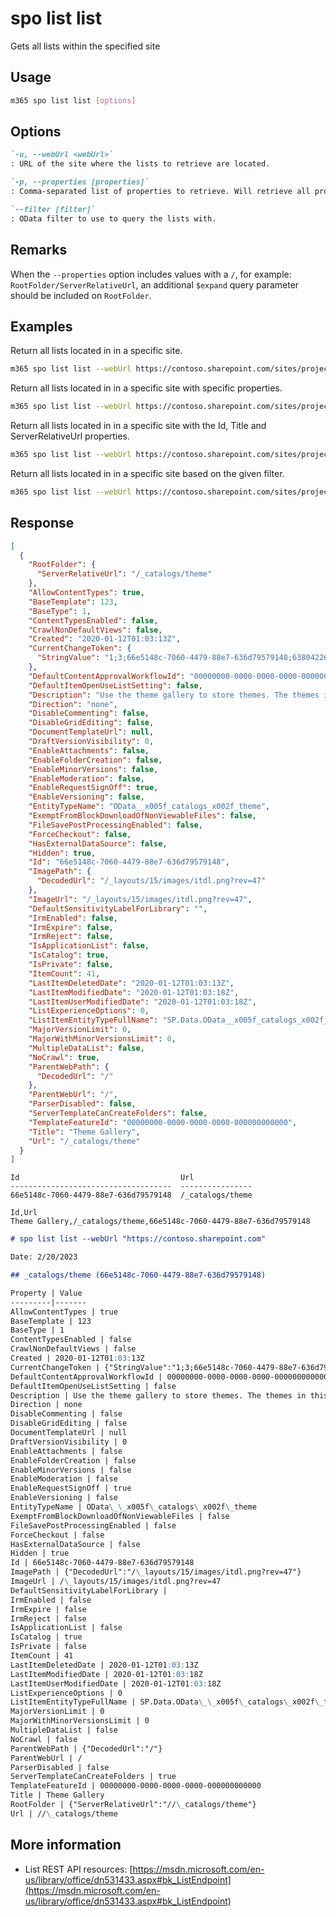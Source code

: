 
# spo list list

Gets all lists within the specified site

## Usage

```sh
m365 spo list list [options]
```

## Options

```md definition-list
`-u, --webUrl <webUrl>`
: URL of the site where the lists to retrieve are located.

`-p, --properties [properties]`
: Comma-separated list of properties to retrieve. Will retrieve all properties if not specified.

`--filter [filter]`
: OData filter to use to query the lists with.
```

<Global />

## Remarks

When the `--properties` option includes values with a `/`, for example: `RootFolder/ServerRelativeUrl`, an additional `$expand` query parameter should be included on `RootFolder`.

## Examples

Return all lists located in in a specific site.

```sh
m365 spo list list --webUrl https://contoso.sharepoint.com/sites/project-x
```

Return all lists located in in a specific site with specific properties.

```sh
m365 spo list list --webUrl https://contoso.sharepoint.com/sites/project-x --properties "BaseTemplate,ParentWebUrl"
```

Return all lists located in in a specific site with the Id, Title and ServerRelativeUrl properties.

```sh
m365 spo list list --webUrl https://contoso.sharepoint.com/sites/project-x --properties "Id,Title,RootFolder/ServerRelativeUrl"
```

Return all lists located in in a specific site based on the given filter.

```sh
m365 spo list list --webUrl https://contoso.sharepoint.com/sites/project-x --filter "BaseTemplate eq 100"
```

## Response

<Tabs>
  <TabItem value="JSON">

  ```json
  [
    {
      "RootFolder": {
        "ServerRelativeUrl": "/_catalogs/theme"
      },
      "AllowContentTypes": true,
      "BaseTemplate": 123,
      "BaseType": 1,
      "ContentTypesEnabled": false,
      "CrawlNonDefaultViews": false,
      "Created": "2020-01-12T01:03:13Z",
      "CurrentChangeToken": {
        "StringValue": "1;3;66e5148c-7060-4479-88e7-636d79579148;638042267256930000;564174226"
      },
      "DefaultContentApprovalWorkflowId": "00000000-0000-0000-0000-000000000000",
      "DefaultItemOpenUseListSetting": false,
      "Description": "Use the theme gallery to store themes. The themes in this gallery can be used by this site or any of its subsites.",
      "Direction": "none",
      "DisableCommenting": false,
      "DisableGridEditing": false,
      "DocumentTemplateUrl": null,
      "DraftVersionVisibility": 0,
      "EnableAttachments": false,
      "EnableFolderCreation": false,
      "EnableMinorVersions": false,
      "EnableModeration": false,
      "EnableRequestSignOff": true,
      "EnableVersioning": false,
      "EntityTypeName": "OData__x005f_catalogs_x002f_theme",
      "ExemptFromBlockDownloadOfNonViewableFiles": false,
      "FileSavePostProcessingEnabled": false,
      "ForceCheckout": false,
      "HasExternalDataSource": false,
      "Hidden": true,
      "Id": "66e5148c-7060-4479-88e7-636d79579148",
      "ImagePath": {
        "DecodedUrl": "/_layouts/15/images/itdl.png?rev=47"
      },
      "ImageUrl": "/_layouts/15/images/itdl.png?rev=47",
      "DefaultSensitivityLabelForLibrary": "",
      "IrmEnabled": false,
      "IrmExpire": false,
      "IrmReject": false,
      "IsApplicationList": false,
      "IsCatalog": true,
      "IsPrivate": false,
      "ItemCount": 41,
      "LastItemDeletedDate": "2020-01-12T01:03:13Z",
      "LastItemModifiedDate": "2020-01-12T01:03:18Z",
      "LastItemUserModifiedDate": "2020-01-12T01:03:18Z",
      "ListExperienceOptions": 0,
      "ListItemEntityTypeFullName": "SP.Data.OData__x005f_catalogs_x002f_themeItem",
      "MajorVersionLimit": 0,
      "MajorWithMinorVersionsLimit": 0,
      "MultipleDataList": false,
      "NoCrawl": true,
      "ParentWebPath": {
        "DecodedUrl": "/"
      },
      "ParentWebUrl": "/",
      "ParserDisabled": false,
      "ServerTemplateCanCreateFolders": false,
      "TemplateFeatureId": "00000000-0000-0000-0000-000000000000",
      "Title": "Theme Gallery",
      "Url": "/_catalogs/theme"
    }
  ]
  ```

  </TabItem>
  <TabItem value="Text">

  ```text
  Id                                    Url
  ------------------------------------  ----------------
  66e5148c-7060-4479-88e7-636d79579148  /_catalogs/theme
  ```

  </TabItem>
  <TabItem value="CSV">

  ```csv
  Id,Url
  Theme Gallery,/_catalogs/theme,66e5148c-7060-4479-88e7-636d79579148
  ```

  </TabItem>
  <TabItem value="Markdown">

  ```md
  # spo list list --webUrl "https://contoso.sharepoint.com"

  Date: 2/20/2023

  ## _catalogs/theme (66e5148c-7060-4479-88e7-636d79579148)

  Property | Value
  ---------|-------
  AllowContentTypes | true
  BaseTemplate | 123
  BaseType | 1
  ContentTypesEnabled | false
  CrawlNonDefaultViews | false
  Created | 2020-01-12T01:03:13Z
  CurrentChangeToken | {"StringValue":"1;3;66e5148c-7060-4479-88e7-636d79579148;638042267256930000;564174226"}
  DefaultContentApprovalWorkflowId | 00000000-0000-0000-0000-000000000000
  DefaultItemOpenUseListSetting | false
  Description | Use the theme gallery to store themes. The themes in this gallery can be used by this site or any of its subsites.
  Direction | none
  DisableCommenting | false
  DisableGridEditing | false
  DocumentTemplateUrl | null
  DraftVersionVisibility | 0
  EnableAttachments | false
  EnableFolderCreation | false
  EnableMinorVersions | false
  EnableModeration | false
  EnableRequestSignOff | true
  EnableVersioning | false
  EntityTypeName | OData\_\_x005f\_catalogs\_x002f\_theme
  ExemptFromBlockDownloadOfNonViewableFiles | false
  FileSavePostProcessingEnabled | false
  ForceCheckout | false
  HasExternalDataSource | false
  Hidden | true
  Id | 66e5148c-7060-4479-88e7-636d79579148
  ImagePath | {"DecodedUrl":"/\_layouts/15/images/itdl.png?rev=47"}
  ImageUrl | /\_layouts/15/images/itdl.png?rev=47
  DefaultSensitivityLabelForLibrary |
  IrmEnabled | false
  IrmExpire | false
  IrmReject | false
  IsApplicationList | false
  IsCatalog | true
  IsPrivate | false
  ItemCount | 41
  LastItemDeletedDate | 2020-01-12T01:03:13Z
  LastItemModifiedDate | 2020-01-12T01:03:18Z
  LastItemUserModifiedDate | 2020-01-12T01:03:18Z
  ListExperienceOptions | 0
  ListItemEntityTypeFullName | SP.Data.OData\_\_x005f\_catalogs\_x002f\_themeItem
  MajorVersionLimit | 0
  MajorWithMinorVersionsLimit | 0
  MultipleDataList | false
  NoCrawl | false
  ParentWebPath | {"DecodedUrl":"/"}
  ParentWebUrl | /
  ParserDisabled | false
  ServerTemplateCanCreateFolders | true
  TemplateFeatureId | 00000000-0000-0000-0000-000000000000
  Title | Theme Gallery
  RootFolder | {"ServerRelativeUrl":"//\_catalogs/theme"}
  Url | //\_catalogs/theme
  ```

  </TabItem>
</Tabs>

## More information

- List REST API resources: [https://msdn.microsoft.com/en-us/library/office/dn531433.aspx#bk_ListEndpoint](https://msdn.microsoft.com/en-us/library/office/dn531433.aspx#bk_ListEndpoint)
